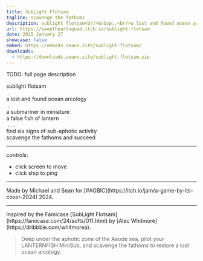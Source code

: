 ```yaml
---
title: SubLight Flotsam
tagline: scavenge the fathoms
description: sublight flotsam<br/>&nbsp;.<br/>a lost and found ocean arcology<br/>&nbsp;.&nbsp;.<br/>a submariner in miniature a false fish of lantern<br/>&nbsp;.&nbsp;.&nbsp;.<br/>find six signs of sub-aphotic activity scavenge the fathoms and succeed
url: https://sweetheartsquad.itch.io/sublight-flotsam
date: 2025 January 27
showcase: false
embed: https://embeds.seans.site/sublight-flotsam/
downloads:
  - https://downloads.seans.site/sublight-flotsam.zip
---
```


TODO: full page description


<p>sublight flotsam<br>
&nbsp;.<br>
a lost and found ocean arcology<br>
&nbsp;.&nbsp;.<br>
a submariner in miniature<br>
a false fish of lantern<br>
&nbsp;.&nbsp;.&nbsp;.<br>
find six signs of sub-aphotic activity<br>
scavenge the fathoms and succeed</p>

---

<p>controls:</p>

- click screen to move
- click ship to ping

---

<p>Made by Michael and Sean for [#AGBIC](https://itch.io/jam/a-game-by-its-cover-2024) 2024.</p>

---

<p>Inspired by the Famicase [SubLight Flotsam](https://famicase.com/24/softs/011.html) by [Alec Whitmore](https://dribbble.com/whitmorea).</p>

> Deep under the aphotic zone of the Aeode sea, pilot your LANTERNFISH MiniSub, and scavenge the fathoms to restore a lost ocean arcology.
